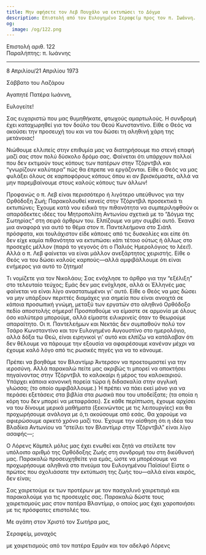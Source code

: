 ```yaml
---
title: Μην αφήσετε τον Λεβ Πουχάλο να εκτυπώσει το Δόγμα
description: Επιστολή από τον Ευλογημένο Σεραφείμ προς τον π. Ιωάννη.
og:
  image: /og/122.png
---
```


<div style={{textAlign:'right', fontFamily:'monospace'}}>Επιστολή αριθ. 122</div>
<div style={{textAlign:'left', fontFamily:'monospace'}}>Παραλήπτης: π. Ιωάννης</div>

---

8 Απριλίου/21 Απριλίου 1973

Σάββατο του Λαζάρου

Αγαπητέ Πατέρα Ιωάννη,

Ευλογείτε!

Σας ευχαριστώ που μας θυμηθήκατε, φτωχούς αμαρτωλούς. Η συνδρομή έχει καταχωρηθεί για τον δούλο του Θεού Κωνσταντίνο. Είθε ο Θεός να ακούσει την προσευχή του και να του δώσει τη αληθινή χάρη της μετάνοιας!

Νιώθουμε ελλιπείς στην επιθυμία μας να διατηρήσουμε πιο στενή επαφή μαζί σας στον πολύ δύσκολο δρόμο σας. Φαίνεται ότι υπάρχουν πολλοί που δεν εκτιμούν τους κόπους των πατέρων στην Τζόρντβιλ και “γνωρίζουν καλύτερα” πώς θα έπρεπε να εργάζονται. Είθε ο Θεός να μας φυλάξει όλους σε καρποφόρους κόπους όπου κι αν βρισκόμαστε, αλλά να μην παρεμβαίνουμε στους καλούς κόπους των άλλων!

Προφανώς ο π. Λεβ είναι περισσότερο ή λιγότερο υπεύθυνος για την Ορθόδοξη Ζωή; Παρακολουθεί κανείς στην Τζόρντβιλ προσεκτικά τι εκτυπώνει; Έχουμε κατά νου ειδικά την πιθανότητα να συμπεριληφθούν οι απαράδεκτες ιδέες του Μητροπολίτη Αντωνίου σχετικά με το “Δόγμα της Σωτηρίας” στη σειρά άρθρων του. Ελπίζουμε να μην συμβεί αυτό. Έκανα μια αναφορά για αυτό το θέμα στον π. Παντελεήμονα στο Σιάτλ πρόσφατα, και τουλάχιστον είδε κάποιες από τις δυσκολίες και είπε ότι δεν είχε καμία πιθανότητα να εκτυπώσει κάτι τέτοιο ούτως ή άλλως στο προσεχές μέλλον (παρά το γεγονός ότι ο Παλιός Ημερολόγιος το λέει!). Αλλά ο π. Λεβ φαίνεται να είναι μάλλον ανεξάρτητος χειριστής. Είθε ο Θεός να του δώσει καλούς καρπούς—αλλά αμφιβάλλουμε ότι είναι ενήμερος για αυτό το ζήτημα!

Τι νομίζετε για τον Νικολάου; Σας ενόχλησε το άρθρο για την “εξέλιξη” στο τελευταίο τεύχος; Εμάς δεν μας ενόχλησε, αλλά οι Έλληνές μας φαίνεται να είναι λίγο αναστατωμένοι γι' αυτό. Είθε ο Θεός να μας δώσει να μην υπάρξουν περιττές διαμάχες για σημεία που είναι ανοιχτά σε κάποια προσωπική γνώμη, μεταξύ των εργατών στο αληθινό Ορθόδοξο πεδίο αποστολής σήμερα! Προσπαθούμε να είμαστε σε αρμονία με όλους όσο καλύτερα μπορούμε, αλλά είμαστε ειλικρινείς όταν το θεωρούμε απαραίτητο. Οι π. Παντελεήμων και Νεκτάς δεν συμπαθούν πολύ τον Τσάρο Κωνσταντίνο και τον Ευλογημένο Αυγουστίνο στο ημερολόγιο, αλλά δόξα τω Θεώ, είναι ειρηνικοί γι' αυτό και ελπίζω να κατάλαβαν ότι δεν θέλουμε να πάρουμε την εξουσία να αφαιρέσουμε κανέναν μέχρι να έχουμε καλό λόγο από τις ρωσικές πηγές για να το κάνουμε.

Πρέπει να βοηθάμε τον Βλαντίμιρ Άντερσον να προετοιμαστεί για την ιεροσύνη. Αλλά παρακαλώ πείτε μας ακριβώς τι μπορεί να αποκτήσει πηγαίνοντας στην Τζόρντβιλ το καλοκαίρι ή μέρος του καλοκαιριού. Υπάρχει κάποια κανονική πορεία τώρα ή διδασκαλία στην αγγλική γλώσσα; (το οποίο αμφιβάλλουμε.) Ή πρέπει να πάει εκεί μόνο για να περάσει εξετάσεις στα βιβλία στα ρωσικά που του υποδείξατε; (τα οποία η κόρη του δεν μπορεί να μεταφράσει). Σε κάθε περίπτωση, έχουμε αρχίσει να του δίνουμε μερικά μαθήματα (ξεκινώντας με τις λειτουργίες) και θα προχωρήσουμε ανάλογα με ό,τι ακούσουμε από εσάς. Θα χαρούμε να αφιερώσουμε αρκετό χρόνο μαζί του. Έχουμε την αίσθηση ότι η ιδέα του Βλαδίκα Αντωνίου να “στείλει τον Βλαντίμιρ στην Τζόρντβιλ” είναι λίγο ασαφής—;

Ο Λόρενς Κάμπελ μόλις μας έχει ενωθεί και ζητά να στείλετε τον υπόλοιπο αριθμό της Ορθόδοξης Ζωής στη συνδρομή του στη διεύθυνσή μας. Παρακαλώ προσευχηθείτε για εμάς, ώστε να μπορέσουμε να προχωρήσουμε αληθινά στο πνεύμα του Ευλογημένου Παϊσίου! Είστε ο πρώτος που σχολιάσατε την εκτύπωση της ζωής του—αλλά είναι καιρός, δεν είναι;

Σας χαιρετούμε εκ των προτέρων με τον πασχαλινό χαιρετισμό και παρακαλούμε για τις προσευχές σας. Παρακαλώ δώστε τους χαιρετισμούς μας στον πατέρα Βλαντίμιρ, ο οποίος μας έχει χαροποιήσει με τις πρόσφατες επιστολές του.

Με αγάπη στον Χριστό τον Σωτήρα μας,

Σεραφείμ, μοναχός

με χαιρετισμούς από τον πατέρα Ερμάν και τον αδελφό Λόρενς
